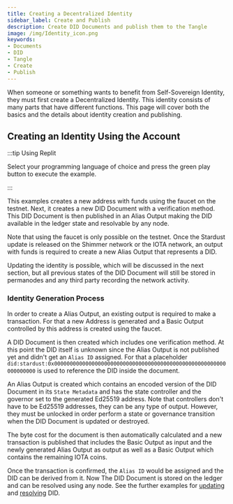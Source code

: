 ```yaml
---
title: Creating a Decentralized Identity
sidebar_label: Create and Publish
description: Create DID Documents and publish them to the Tangle
image: /img/Identity_icon.png
keywords:
- Documents
- DID
- Tangle
- Create
- Publish
---
```



When someone or something wants to benefit from Self-Sovereign Identity, they must first create a Decentralized Identity. This identity consists of many parts that have different functions. This page will cover both the basics and the details about identity creation and publishing.


## Creating an Identity Using the Account

:::tip Using Replit

Select your programming language of choice and press the green play button to execute the example.

:::

<CodeSnippet
    nodeReplitLink="https://repl.it/@IOTAFoundation/Create-DID-07?lite=true"
    rustContent={createDidRustExample}
    nodeGithubLink = "https://github.com/iotaledger/identity.rs/blob/dev/bindings/wasm/examples-account/src/create_did.ts"
    rustGithubLink = "https://github.com/iotaledger/identity.rs/blob/dev/identity_stardust/examples/ex0_create_did.rs"
/>

This examples creates a new address with funds using the faucet on the testnet. Next, it creates a new DID Document with a verification method. This DID Document is then published in an Alias Output making the DID available in the ledger state and resolvable by any node.

Note that using the faucet is only possible on the testnet. Once the Stardust update is released on the Shimmer network or the IOTA network, an output with funds is required to create a new Alias Output that represents a DID.

Updating the identity is possible, which will be discussed in the next section, but all previous states of the DID Document will still be stored in permanodes and any third party recording the network activity.


### Identity Generation Process

In order to create a Alias Output, an existing output is required to make a transaction. For that a new Address is generated and a Basic Output controlled by this address is created using the faucet.

A DID Document is then created which includes one verification method. At this point the DID itself is unknown since the Alias Output is not published yet and didn't get an `Alias ID` assigned. For that a placeholder `did:stardust:0x0000000000000000000000000000000000000000000000000000000000000000` is used to reference the DID inside the document.

An Alias Output is created which contains an encoded version of the DID Document in its `State Metadata` and has the state controller and the governor set to the generated Ed25519 address. Note that controllers don't have to be Ed25519 addresses, they can be any type of output. However, they must be unlocked in order perform a state or governance transition when the DID Document is updated or destroyed.

The byte cost for the document is then automatically calculated and a new transaction is published that includes the Basic Output as input and the newly generated Alias Output as output as well as a Basic Output which contains the remaining IOTA coins.

Once the transaction is confirmed, the `Alias ID` would be assigned and the DID can be derived from it. Now The DID Document is stored on the ledger and can be resolved using any node. See the further examples for [updating](./update) and [resolving](./resolve) DID.
